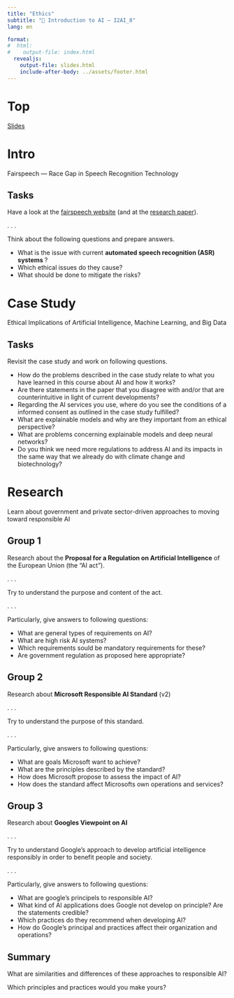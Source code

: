 ```yaml
---
title: "Ethics"
subtitle: "🧠 Introduction to AI — I2AI_8"
lang: en

format: 
#  html:
#    output-file: index.html
  revealjs:
    output-file: slides.html
    include-after-body: ../assets/footer.html
---
```


# Top{visibility="hidden" .slide-link-hidden .unlisted}

[Slides](slides.html)

# Intro {.vertical-center background-color=blue background-image="images/bg.jpeg"}

Fairspeech — Race Gap in Speech Recognition Technology


## Tasks

Have a look at the [fairspeech website](https://fairspeech.stanford.edu/) (and at the [research paper](https://www.pnas.org/doi/full/10.1073/pnas.1915768117)).

. . .

Think about the following questions and prepare answers.

:::{.incremental}
- What is the issue with current __automated speech recognition (ASR) systems __?
- Which ethical issues do they cause?
- What should be done to mitigate the risks?
:::

# Case Study {.vertical-center background-color=blue background-image="images/bg.jpeg"}

Ethical Implications of Artificial Intelligence, Machine Learning, and Big Data

## Tasks

Revisit the case study and work on following questions.

:::{.incremental}
- How do the problems described in the case study relate to what you have learned in this course about AI and how it works?
- Are there statements in the paper that you disagree with and/or that are counterintuitive in light of current developments?
- Regarding the AI services you use, where do you see the conditions of a informed consent as outlined in the case study fulfilled?
- What are explainable models and why are  they important from an ethical perspective?
- What are problems concerning explainable models and deep neural networks?
- Do you think we need more regulations to address AI and its impacts in the same way that we already do with climate change and biotechnology?
:::

# Research {.vertical-center background-color=blue background-image="images/bg.jpeg"}

Learn about government and private sector-driven approaches to moving toward responsible AI

## Group 1

Research about the __Proposal for a Regulation on Artificial Intelligence__ of the European Union (the "AI act").

. . .

Try to understand the purpose and content of the act.

. . .

Particularly, give answers to following questions:

:::{.incremental}
- What are general types of requirements on AI?
- What are high risk AI systems?
- Which requirements sould be mandatory requirements for these?
- Are government regulation as proposed here appropriate? 
:::

## Group 2

Research about __Microsoft Responsible AI Standard__ (v2)

. . . 

Try to understand the purpose of this standard.

. . .

Particularly, give answers to following questions:

:::{.incremental}
- What are goals Microsoft want to achieve?
- What are the principles described by the standard?
- How does Microsoft propose to assess the impact of AI?
- How does the standard affect Microsofts own operations and services?
:::

## Group 3

Research about __Googles Viewpoint on AI__

. . . 

Try to understand Google's approach to develop artificial intelligence responsibly in order to benefit people and society.

. . .

Particularly, give answers to following questions:

:::{.incremental}
- What are google's principels to responsible AI?
- What kind of AI applications does Google not develop on principle? Are the statements credible?
- Which practices do they recommend when developing AI?
- How do Google's principal and practices affect their organization and operations?
:::

## Summary

What are similarities and differences of these approaches to responsible AI?

Which principles and practices would you make yours?